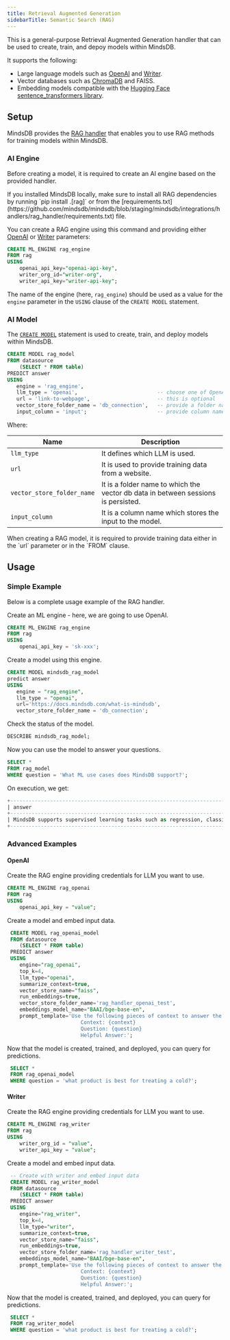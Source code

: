 ```yaml
---
title: Retrieval Augmented Generation
sidebarTitle: Semantic Search (RAG)
---
```


This is a general-purpose Retrieval Augmented Generation handler that can be used to create, train, and depoy models within MindsDB.

It supports the following:

* Large language models such as [OpenAI](/integrations/ai-engines/openai) and [Writer](https://github.com/mindsdb/mindsdb/tree/staging/mindsdb/integrations/handlers/writer_handler#readme).
* Vector databases such as [ChromaDB](/integrations/vector-db-integrations/chromadb) and FAISS.
* Embedding models compatible with the [Hugging Face sentence_transformers library](https://huggingface.co/sentence-transformers).

## Setup

MindsDB provides the [RAG handler](https://github.com/mindsdb/mindsdb/tree/staging/mindsdb/integrations/handlers/rag_handler) that enables you to use RAG methods for training models within MindsDB.

### AI Engine

Before creating a model, it is required to create an AI engine based on the provided handler.

<Tip>
If you installed MindsDB locally, make sure to install all RAG dependencies by running `pip install .[rag]` or from the [requirements.txt](https://github.com/mindsdb/mindsdb/blob/staging/mindsdb/integrations/handlers/rag_handler/requirements.txt) file.
</Tip>

You can create a RAG engine using this command and providing either [OpenAI](/integrations/ai-engines/openai) or [Writer](https://github.com/mindsdb/mindsdb/tree/staging/mindsdb/integrations/handlers/writer_handler#readme) parameters:

```sql
CREATE ML_ENGINE rag_engine
FROM rag
USING
    openai_api_key="openai-api-key",
    writer_org_id="writer-org",
    writer_api_key="writer-api-key";
```

The name of the engine (here, `rag_engine`) should be used as a value for the `engine` parameter in the `USING` clause of the `CREATE MODEL` statement.

### AI Model

The [`CREATE MODEL`](/sql/create/model) statement is used to create, train, and deploy models within MindsDB.

```sql
CREATE MODEL rag_model
FROM datasource
    (SELECT * FROM table)
PREDICT answer
USING
   engine = 'rag_engine',
   llm_type = 'openai',                          -- choose one of OpenAI or Writer
   url = 'link-to-webpage',                      -- this is optional
   vector_store_folder_name = 'db_connection',   -- provide a folder name which stores vector db data,
   input_column = 'input';                       -- provide column name that stores the input to the model
```

Where:

| Name                       | Description                                                 |
|----------------------------|-------------------------------------------------------------|
| `llm_type`                 | It defines which LLM is used.                               |
| `url`                      | It is used to provide training data from a website.         |
| `vector_store_folder_name` | It is a folder name to which the vector db data in between sessions is persisted. |
| `input_column`             | It is a column name which stores the input to the model. |

<Info>
When creating a RAG model, it is required to provide training data either in the `url` parameter or in the `FROM` clause.
</Info>

## Usage

### Simple Example

Below is a complete usage example of the RAG handler.

Create an ML engine - here, we are going to use OpenAI.

```sql
CREATE ML_ENGINE rag_engine
FROM rag
USING
    openai_api_key = 'sk-xxx';
```

Create a model using this engine.

```sql
CREATE MODEL mindsdb_rag_model
predict answer
USING
   engine = "rag_engine",
   llm_type = "openai",
   url='https://docs.mindsdb.com/what-is-mindsdb',
   vector_store_folder_name = 'db_connection';
```

Check the status of the model.

```sql
DESCRIBE mindsdb_rag_model;
```

Now you can use the model to answer your questions.

```sql
SELECT *
FROM rag_model
WHERE question = 'What ML use cases does MindsDB support?';
```

On execution, we get:

```sql
+----------------------------------------------------------------------------------------------------------------------------------------------------------------------------------------------+------------------+-----------------------------------------+
| answer                                                                                                                                                                                       | source_documents | question                                |
+----------------------------------------------------------------------------------------------------------------------------------------------------------------------------------------------+------------------+-----------------------------------------+
| MindsDB supports supervised learning tasks such as regression, classification, and time series forecasting, as well as unsupervised learning tasks such as clustering and anomaly detection. | {}               | What ML use cases does MindsDB support? |
+----------------------------------------------------------------------------------------------------------------------------------------------------------------------------------------------+------------------+-----------------------------------------+
```

### Advanced Examples

#### OpenAI

Create the RAG engine providing credentials for LLM you want to use.

```sql
CREATE ML_ENGINE rag_openai
FROM rag
USING 
    openai_api_key = "value";
```

Create a model and embed input data.

```sql
 CREATE MODEL rag_openai_model
 FROM datasource
    (SELECT * FROM table)
 PREDICT answer
 USING
    engine="rag_openai",
    top_k=4,
    llm_type="openai",
    summarize_context=true,
    vector_store_name="faiss",
    run_embeddings=true,
    vector_store_folder_name='rag_handler_openai_test',
    embeddings_model_name="BAAI/bge-base-en",
    prompt_template='Use the following pieces of context to answer the question at the end. If you do not know the answer, just say that you do not know, do not try to make up an answer.
                        Context: {context}
                        Question: {question}
                        Helpful Answer:';
```

Now that the model is created, trained, and deployed, you can query for predictions.

```sql
 SELECT *
 FROM rag_openai_model
 WHERE question = 'what product is best for treating a cold?';
```

#### Writer

Create the RAG engine providing credentials for LLM you want to use.

```sql
CREATE ML_ENGINE rag_writer
FROM rag
USING
    writer_org_id = "value",
    writer_api_key = "value";
```

Create a model and embed input data.

```sql
 -- Create with writer and embed input data
 CREATE MODEL rag_writer_model
 FROM datasource
    (SELECT * FROM table)
 PREDICT answer
 USING
    engine="rag_writer",
    top_k=4,
    llm_type="writer",
    summarize_context=true,
    vector_store_name="faiss",
    run_embeddings=true,
    vector_store_folder_name='rag_handler_writer_test',
    embeddings_model_name="BAAI/bge-base-en",
    prompt_template='Use the following pieces of context to answer the question at the end. If you do not know the answer, just say that you do not know, do not try to make up an answer.
                        Context: {context}
                        Question: {question}
                        Helpful Answer:';
```

Now that the model is created, trained, and deployed, you can query for predictions.

```sql
 SELECT *
 FROM rag_writer_model
 WHERE question = 'what product is best for treating a cold?';
```
